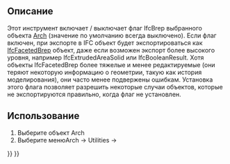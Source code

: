 <languages/>

{{Docnav
|[[Arch_Check|Check]]
|[[Arch_ToggleSubs|ToggleSubs]]
|[[BIM_Workbench|BIM]]
|IconL=Arch_Check.svg
|IconR=Arch_ToggleSubs.svg
|IconC=Workbench_BIM.svg
}}

{{VeryImportantMessage|THIS COMMAND IS PART OF THE INTEGRATED [[BIM_Workbench|BIM WORKBENCH]] IN V1.0<br>
This page has been updated for that version.}}

<div class="mw-translate-fuzzy">
{{GuiCommand/ru
|Name=Arch ToggleIfcBrepFlag
|Name/ru=Arch ToggleIfcBrepFlag
|MenuLocation=Архитектура → Утилиты → Toggle Ifc Brep flag
|Workbenches=[[Arch_Workbench/ru|Arch]]
|Shortcut=
|SeeAlso=[[Arch_IfcExplorer|Arch IfcExplorer]], [[Arch_IFC|Arch IFC]]
}}
</div>

<span id="Description"></span>
==Описание==

<div class="mw-translate-fuzzy">
Этот инструмент включает / выключает флаг IfcBrep выбранного объекта [[Arch_Workbench/ru | Arch]] (значение по умолчанию всегда выключено). Если флаг включен, при экспорте в IFC объект будет экспортироваться как [http://www.buildingsmart-tech.org/ifc/IFC4/final/html/schema/ifcgeometricmodelresource/lexical/ifcfacetedbrep.htm IfcFacetedBrep] объект, даже если возможен экспорт более высокого уровня, например IfcExtrudedAreaSolid или IfcBooleanResult. Хотя объекты IfcFacetedBrep более тяжелые и менее редактируемые (они теряют некоторую информацию о геометрии, такую ​​как история моделирования), они часто менее подвержены ошибкам. Установка этого флага позволяет разрешить некоторые случаи объектов, которые не экспортируются правильно, когда флаг не установлен.
</div>

<span id="Usage"></span>
<div class="mw-translate-fuzzy">
==Использование==
</div> 

<div class="mw-translate-fuzzy">
# Выберите объект Arch
# Выберите менюArch → Utilities → {{KEY|[[Image:Arch ToggleIfcBrepFlag.png|16px]] [[Arch ToggleIfcBrepFlag|Toggle IfcBrepFlag]]}}
</div>


{{Docnav
|[[Arch_Check|Check]]
|[[Arch_ToggleSubs|ToggleSubs]]
|[[BIM_Workbench|BIM]]
|IconL=Arch_Check.svg
|IconR=Arch_ToggleSubs.svg
|IconC=Workbench_BIM.svg
}}

{{BIM_Tools_navi{{#translation:}}}}
{{Userdocnavi{{#translation:}}}}